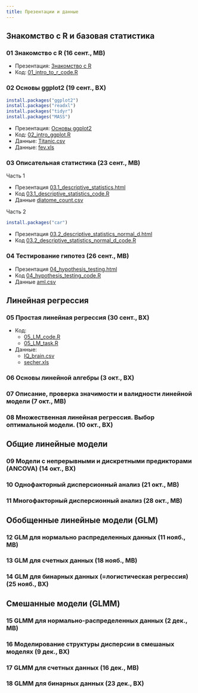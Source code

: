 ```yaml
---
title: Презентации и данные
---
```


## Знакомство с R и базовая статистика

### 01 Знакомство с R (16 сент., МВ)

- Презентация: [Знакомство с R](01_intro_to_r.html)
- Код: [01_intro_to_r_code.R](01_intro_to_r_code.R)

### 02 Основы ggplot2 (19 сент., ВХ)

```r
install.packages("ggplot2")
install.packages("readxl")
install.packages("tidyr")
install.packages("MASS")
```

- Презентация: [Основы ggplot2](02_intro_ggplot.html)
- Код: [02_intro_ggplot.R](02_intro_ggplot.R)
- Данные: [Titanic.csv](data/Titanic.csv)
- Данные: [fev.xls](data/fev.xls)

### 03 Описательная статистика (23 сент., МВ)

Часть 1

- Презентация [03.1_descriptive_statistics.html](03.1_descriptive_statistics.html)
- Код [03.1_descriptive_statistics_code.R](03.1_descriptive_statistics_code.R)
- Данные [diatome_count.csv](data/diatome_count.csv)

Часть 2

```r
install.packages("car")
```

- Презентация [03.2_descriptive_statistics_normal_d.html](03.2_descriptive_statistics_normal_d.html)
- Код [03.2_descriptive_statistics_normal_d_code.R](03.2_descriptive_statistics_normal_d_code.R)

### 04 Тестирование гипотез (26 сент., МВ)

- Презентация [04_hypothesis_testing.html](04_hypothesis_testing.html)
- Код [04_hypothesis_testing_code.R](04_hypothesis_testing_code.R)
- Данные [aml.csv](data/aml.csv)

## Линейная регрессия

### 05 Простая линейная регрессия  (30 сент., ВХ)

<!-- - Презентация: [05_LM.html](05_LM.html) -->
- Код:
    + [05_LM_code.R](05_LM_code.R)
    + [05_LM_task.R](05_LM_task.R)
- Данные:
    + [IQ_brain.csv](data/IQ_brain.csv)
    + [secher.xls](data/secher.xls)

### 06 Основы линейной алгебры (3 окт., ВХ)

<!-- - Презентация: [06_Introduction_to_linear_algebra.html](06_intro_to_linear_algebra.html) -->
<!-- - Код: [06_Introduction_to_linear_algebra_code.R](06_intro_to_linear_algebra_code.R) -->

### 07 Описание, проверка значимости и валидности линейной модели (7 окт., МВ)

<!-- Часть 1 -->

<!-- - Презентация: -->
<!--     + [07.1_model_description.html](07.1_model_description.html) -->
<!-- - Код: -->
<!--     + [07.1_model_description_code.R](07.1_model_description_code.R) -->
<!--     + [07.1_task_assumptions_catsM.R](07.1_task_assumptions_catsM.R) -->
<!--     + [07.1_task_assumptions_GAG.R](07.1_task_assumptions_GAG.R) -->
<!-- - Данные: -->
<!--     + [IQ_brain.csv](data/IQ_brain.csv) -->
<!--     + [catsM.xlsx](data/catsM.xlsx) -->
<!--     + [GAGurine.xlsx](data/GAGurine.xlsx) -->

<!-- Часть 2 -->

<!-- - Презентация: -->
<!--     + [07.2_model_validation.html](07.2_model_validation.html) -->
<!-- - Код: -->
<!--     + [07.2_model_validation_code.R](07.2_model_validation_code.R) -->
<!--     + Задания про котов и GAG из прошлой части (работайте в том же коде) -->
<!-- - Данные: -->
<!--     + [orly_owl_Lin_4p_5_flat.txt](data/orly_owl_Lin_4p_5_flat.txt) -->
<!--     + [IQ_brain.csv](data/IQ_brain.csv) -->
<!--     + [catsM.xlsx](data/catsM.xlsx) -->
<!--     + [GAGurine.xlsx](data/GAGurine.xlsx) -->

### 08 Множественная линейная регрессия. Выбор оптимальной модели. (10 окт., ВХ)

<!-- #### Часть 1. Множественная линейная регрессия -->

<!-- ```{r eval=FALSE} -->
<!-- install.packages("gridExtra") -->
<!-- install.packages("ISwR") -->
<!-- ``` -->

<!-- - Презентация: [08.1_multiple_LM.html](08.1_multiple_LM.html) -->

<!-- - Код: [08.1_multiple_LM_code.R](08.1_multiple_LM_code.R) -->
<!-- - Данные: [loyn.csv](data/loyn.csv) -->

<!-- #### Часть 2. Выбор оптимальной модели -->

<!-- - Презентация: [08.2_model_selection.html](08.2_model_selection.html) -->

<!-- - Код: [08.2_model_selection_code.R](08.2_model_selection_code.R) -->
<!-- - Данные: [loyn.csv](data/loyn.csv) -->

## Общие линейные модели

### 09 Модели с непрерывными и дискретными предикторами (ANCOVA) (14 окт., ВХ)

<!-- ```{r eval=FALSE} -->
<!-- install.packages("readxl") -->
<!-- install.packages("cowplot") -->
<!-- ``` -->

<!-- #### Часть 1. Модели с разными значениями отрезка для групп -->

<!-- - Презентация: [09.1_LM_with_continuous_and_discrete_predictors_2.html](09.1_LM_with_continuous_and_discrete_predictors_2.html) -->
<!-- - Код: [09.1_LM_with_continuous_and_discrete_predictors_code.R](09.1_LM_with_continuous_and_discrete_predictors_code_2.R) -->

<!-- - Код: [09.1_LM_with_continuous_and_discrete_predictors_code_ANCOVA.R](09.1_LM_with_continuous_and_discrete_predictors_code_ANCOVA.R) -->


<!-- - Данные: -->
<!--     + [goats.xlsx](data/goats.xlsx) -->
<!--     + [tlc.csv](data/tlc.csv) -->
<!--     + [Puromycin.xlsx](data/Puromycin.xlsx) -->
<!--     + [birthwt.csv](data/birthwt.csv) -->

<!-- #### Часть 2. Модели с разными значениями угла наклона для групп -->

<!-- - Презентация: [09.2_LM_with_continuous_and_discrete_predictors_interactions.html](09.2_LM_with_continuous_and_discrete_predictors_interactions.html) -->
<!-- - Код: -->
<!--     + [09.2_LM_with_continuous_and_discrete_predictors_interactions.R](09.2_LM_with_continuous_and_discrete_predictors_interactions.R) -->
<!--     + [09.2_LM_with_continuous_and_discrete_predictors_Practicum_without_solution.R](09.2_LM_with_continuous_and_discrete_predictors_Practicum_without_solution.R) -->

<!-- - Данные:      -->
<!--     + [loyn.csv](data/loyn.csv) -->
<!--     + [birthwt.csv](data/birthwt.csv) -->


### 10 Однофакторный дисперсионный анализ (21 окт., МВ)

<!-- ```{r eval=FALSE} -->
<!-- install.packages(c("DAAG", "multcomp")) -->
<!-- ``` -->
<!-- - Презентация: [10_anova.pdf](10_anova.pdf) -->
<!-- - Код: [10_anova_code.R](10_anova_code.R) -->

### 11 Многофакторный дисперсионный анализ (28 окт., МВ)

<!-- - Презентация: [11_two-way_anova_and_interactions.pdf](11_two-way_anova_and_interactions.pdf) -->
<!-- - Код: [11_two-way_anova_and_interactions_code.R](11_two-way_anova_and_interactions_code.R) -->
<!-- - Данные: [hall.csv](data/hall.csv) -->

<!-- - Код заданий: -->
<!--     - [11_anova_practice_ants.R](11_anova_practice_ants.R) -->
<!--     - [11_anova_practice_rice.R](11_anova_practice_rice.R) -->


## Обобщенные линейные модели (GLM)

### 12 GLM для нормально распределенных данных (11 нояб., МВ)

<!-- - Презентация: [12_GLM_gaussian.pdf](12_GLM_gaussian.pdf) -->
<!-- - Код: [12_GLM_gaussian_code.R](12_GLM_gaussian_code.R) -->

<!-- - Код задания: [12_GLM_gaussian_practice_model_selection.R](12_GLM_gaussian_practice_model_selection.R) -->

### 13 GLM для счетных данных (18 нояб., МВ)

<!-- ```{r eval=FALSE} -->
<!-- install.packages("AER") -->
<!-- ``` -->

<!-- - Презентация: [13_GLM_count.pdf](13_GLM_count.pdf) -->
<!-- - Код: [13_GLM_count_code.R](13_GLM_count_code.R) -->
<!-- - Данные: [Pollinators_Montero-Castano, Vila, 2015.xlsx](data/Pollinators_Montero-Castano, Vila, 2015.xlsx) -->

<!-- - Код задания: [13_GLM_count_practice.R](13_GLM_count_practice.R) -->
<!-- - Частичное решение: [13_GLM_count_practice_solution.R](13_GLM_count_practice_solution.R) -->

### 14 GLM для бинарных данных (=логистическая регрессия) (25 нояб., ВХ)

<!-- ```{r eval=FALSE} -->
<!-- install.packages(c("ISwR", "cowplot")) -->
<!-- ``` -->

<!-- - Презентация: [14_GLM_binary.pdf](14_GLM_binary.pdf) -->
<!-- - Код: [14_GLM_binary_code.R](14_GLM_binary_code.R) -->
<!-- - Данные: -->
<!--     + [aster_mussel.csv](data/aster_mussel.csv) -->
<!--     + [polis.csv](data/polis.csv) -->
<!--     + [ICU.csv](data/ICU.csv) -->


## Смешанные модели (GLMM)

### 15 GLMM для нормально-распределенных данных (2 дек., МВ)

<!-- ```{r eval=FALSE} -->
<!-- install.packages(c("lme4", "pbkrtest")) -->
<!-- ``` -->

<!-- - Презентация: -->
<!--     + [15.1_GLMM_gaussian_random_intercept_slope.pdf](15.1_GLMM_gaussian_random_intercept_slope.pdf) -->
<!-- - Код: -->
<!--     + [15.1_GLMM_gaussian_random_intercept_slope_code.R](15.1_GLMM_gaussian_random_intercept_slope_code.R) -->

<!-- Демонстрация LRT при помощи бутстрепа: [15.1_GLMM_gaussian_bootstrap_demo_sleepstudy.R](15.1_GLMM_gaussian_bootstrap_demo_sleepstudy.R) -->

<!-- - Задание: -->
<!--     + Код: [15.1_GLMM_gaussian_choccake_practice.R](15.1_GLMM_gaussian_choccake_practice.R) -->

<!-- + Решение (частичное): [15.1_GLMM_gaussian_choccake_solution.R](15.1_GLMM_gaussian_choccake_solution.R) -->

<!-- - Презентация: -->
<!--     + [15.2_GLMM_gaussian_nested.pdf](15.2_GLMM_gaussian_nested.pdf) -->
<!-- - Код: -->
<!--     + [15.2_GLMM_gaussian_nested_code.R](15.2_GLMM_gaussian_nested_code.R) -->
<!-- - Данные: [Grazing_native_plants_Gennet_et_al._2017_S1.xlsx](data/Grazing_native_plants_Gennet_et_al._2017_S1.xlsx) -->


### 16 Моделирование структуры дисперсии в смешаных моделях (9 дек., ВХ)

<!-- - Презентация: [16_variance_structure.pdf](16_variance_structure.pdf) -->
<!-- - Код: [16_variance_structure_code.R](16_variance_structure_code.R) -->
<!-- - Код: [16_variance_structure_code_practice.R](16_variance_structure_code_practice.R) -->

<!-- - Данные: -->
<!--     + [mussel_juv_ad.csv](data/mussel_juv_ad.csv) -->


<!-- ```{r eval=FALSE} -->
<!-- install.packages("faraway") -->
<!-- ``` -->



### 17 GLMM для счетных данных (16 дек., МВ)

<!-- - Презентация: [17_GLMM_count.html](17_GLMM_count.html) -->
<!-- - Код: -->
<!--     + [17_GLMM_count_code.R](17_GLMM_count_code.R) -->
<!--     + [17_GLMM_count_Ants_practice.R](17_GLMM_count_Ants_practice.R) -->
<!--     + [17_GLMM_count_Ants_practice_solution.R](17_GLMM_count_Ants_practice_solution.R) -->
<!-- - Данные: -->
<!--     + [Roulin_Bersier_2007_Owls.csv](data/Roulin_Bersier_2007_Owls.csv) -->
<!--     + [Morris_2015_Ants.xlsx](data/Morris_2015_Ants.xlsx) -->

### 18 GLMM для бинарных данных (23 дек., ВХ)

<!-- ```{r eval=FALSE} -->
<!-- install.packages(c("MASS", "glmmML", "lme4", "doBy")) -->
<!-- ``` -->

<!-- - Презентация: [18_GLMM_binary.html](18_GLMM_binary.html) -->

<!-- - Код: [18_GLMM_binary_code.R](18_GLMM_binary_code.R) -->
<!-- - Данные: -->
<!--     + [aster_mussel_full.csv](data/aster_mussel_full.csv) -->
<!--     + [aster_mussel.csv](data/aster_mussel.csv) -->
<!--     + [myt_gen_morph.csv](data/myt_gen_morph.csv) -->
<!--     + [Yakovis2.csv](data/Yakovis2.csv) -->
